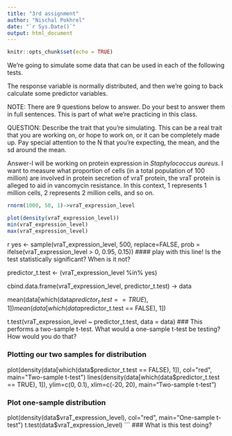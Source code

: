 ```yaml
---
title: "3rd assignment"
author: "Nischal Pokhrel"
date: "`r Sys.Date()`"
output: html_document
---
```


```r
knitr::opts_chunk$set(echo = TRUE)
```
We're going to simulate some data that can be used in each of the following tests.

The response variable is normally distributed, and then we're going to back calculate some predictor variables.

NOTE: There are 9 questions below to answer. Do your best to answer them in full sentences. This is part of what we're practicing in this class.

QUESTION: Describe the trait that you're simulating. This can be a real trait that you are working on, or hope to work on, or it can be completely made up. 
Pay special attention to the N that you're expecting, the mean, and the sd around the mean. 

Answer-I will be working on protein expression in *Staphylococcus aureus*. I want to measure what proportion of cells (in a total population of 100 million) are involved in protein secretion of vraT protein, the vraT protein is alleged to aid in vancomycin resistance. In this context, 1 represents 1 million cells, 2 represents 2 million cells, and so on.

```r
rnorm(1000, 50, 1)->vraT_expression_level 

plot(density(vraT_expression_level))
min(vraT_expression_level)
max(vraT_expression_level)

```
{r simulate predictor variable for a t test}

yes <- sample(vraT_expression_level, 500, replace=FALSE, prob = ifelse(vraT_expression_level > 0, 0.95, 0.15)) 
#### play with this line! Is the test statistically significant? When is it not?

predictor_t.test <- (vraT_expression_level %in% yes)

cbind.data.frame(vraT_expression_level, predictor_t.test) -> data

mean(data[which(data$predictor_t.test == TRUE), 1])
mean(data[which(data$predictor_t.test == FALSE), 1])

t.test(vraT_expression_level ~ predictor_t.test, data = data) 
### This performs a two-sample t-test. What would a one-sample t-test be testing? How would you do that?

### Plotting our two samples for distribution
plot(density(data[which(data$predictor_t.test == FALSE), 1]), col="red", main="Two-sample t-test")
lines(density(data[which(data$predictor_t.test == TRUE), 1]), ylim=c(0, 0.1), xlim=c(-20, 20), main="Two-sample t-test")

### Plot one-sample distribution
plot(density(data$vraT_expression_level), col="red", main="One-sample t-test")
t.test(data$vraT_expression_level) 
```
### What is this test doing?
